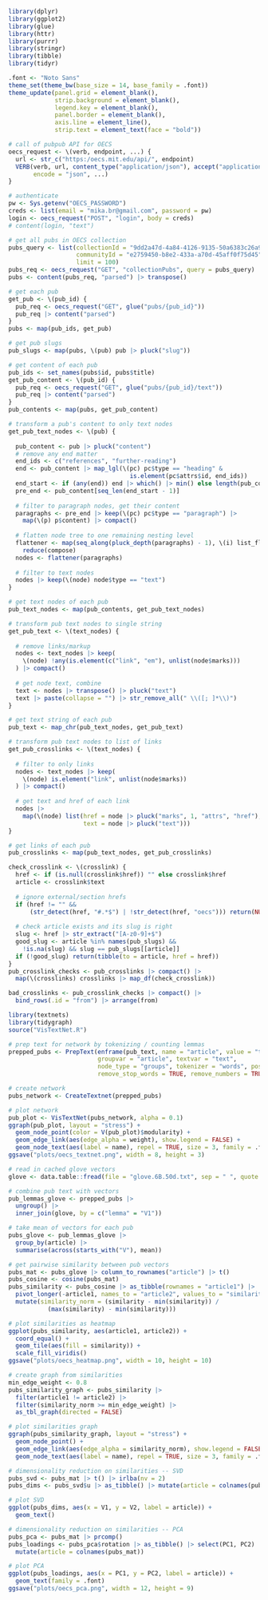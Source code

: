 ```r
library(dplyr)
library(ggplot2)
library(glue)
library(httr)
library(purrr)
library(stringr)
library(tibble)
library(tidyr)

.font <- "Noto Sans"
theme_set(theme_bw(base_size = 14, base_family = .font))
theme_update(panel.grid = element_blank(),
             strip.background = element_blank(),
             legend.key = element_blank(),
             panel.border = element_blank(),
             axis.line = element_line(),
             strip.text = element_text(face = "bold"))
```

```r
# call of pubpub API for OECS
oecs_request <- \(verb, endpoint, ...) {
  url <- str_c("https:/oecs.mit.edu/api/", endpoint)
  VERB(verb, url, content_type("application/json"), accept("application/json"),
       encode = "json", ...)
}

# authenticate
pw <- Sys.getenv("OECS_PASSWORD")
creds <- list(email = "mika.br@gmail.com", password = pw)
login <- oecs_request("POST", "login", body = creds)
# content(login, "text")

# get all pubs in OECS collection
pubs_query <- list(collectionId = "9dd2a47d-4a84-4126-9135-50a6383c26a9",
                   communityId = "e2759450-b8e2-433a-a70d-45aff0f75d45",
                   limit = 100)
pubs_req <- oecs_request("GET", "collectionPubs", query = pubs_query)
pubs <- content(pubs_req, "parsed") |> transpose()

# get each pub
get_pub <- \(pub_id) {
  pub_req <- oecs_request("GET", glue("pubs/{pub_id}"))
  pub_req |> content("parsed")
}
pubs <- map(pub_ids, get_pub)

# get pub slugs
pub_slugs <- map(pubs, \(pub) pub |> pluck("slug"))

# get content of each pub
pub_ids <- set_names(pubs$id, pubs$title)
get_pub_content <- \(pub_id) {
  pub_req <- oecs_request("GET", glue("pubs/{pub_id}/text"))
  pub_req |> content("parsed")
}
pub_contents <- map(pubs, get_pub_content)

# transform a pub's content to only text nodes
get_pub_text_nodes <- \(pub) {
  
  pub_content <- pub |> pluck("content")
  # remove any end matter
  end_ids <- c("references", "further-reading")
  end <- pub_content |> map_lgl(\(pc) pc$type == "heading" &
                                  is.element(pc$attrs$id, end_ids))
  end_start <- if (any(end)) end |> which() |> min() else length(pub_content)
  pre_end <- pub_content[seq_len(end_start - 1)]
  
  # filter to paragraph nodes, get their content
  paragraphs <- pre_end |> keep(\(pc) pc$type == "paragraph") |>
    map(\(p) p$content) |> compact()
  
  # flatten node tree to one remaining nesting level
  flattener <- map(seq_along(pluck_depth(paragraphs) - 1), \(i) list_flatten) |>
    reduce(compose)
  nodes <- flattener(paragraphs)
  
  # filter to text nodes
  nodes |> keep(\(node) node$type == "text")
}

# get text nodes of each pub
pub_text_nodes <- map(pub_contents, get_pub_text_nodes)

# transform pub text nodes to single string
get_pub_text <- \(text_nodes) {
  
  # remove links/markup
  nodes <- text_nodes |> keep(
    \(node) !any(is.element(c("link", "em"), unlist(node$marks)))
  ) |> compact()
  
  # get node text, combine
  text <- nodes |> transpose() |> pluck("text")
  text |> paste(collapse = "") |> str_remove_all(" \\([; ]*\\)")
}

# get text string of each pub
pub_text <- map_chr(pub_text_nodes, get_pub_text)

# transform pub text nodes to list of links
get_pub_crosslinks <- \(text_nodes) {
  
  # filter to only links
  nodes <- text_nodes |> keep(
    \(node) is.element("link", unlist(node$marks))
  ) |> compact()
  
  # get text and href of each link
  nodes |>
    map(\(node) list(href = node |> pluck("marks", 1, "attrs", "href"),
                     text = node |> pluck("text")))
}

# get links of each pub
pub_crosslinks <- map(pub_text_nodes, get_pub_crosslinks)

check_crosslink <- \(crosslink) {
  href <- if (is.null(crosslink$href)) "" else crosslink$href
  article <- crosslink$text
  
  # ignore external/section hrefs
  if (href != "" &&
      (str_detect(href, "#.*$") | !str_detect(href, "oecs"))) return(NULL)
  
  # check article exists and its slug is right
  slug <- href |> str_extract("[A-z0-9]+$")
  good_slug <- article %in% names(pub_slugs) &&
    !is.na(slug) && slug == pub_slugs[[article]]
  if (!good_slug) return(tibble(to = article, href = href))
}
pub_crosslink_checks <- pub_crosslinks |> compact() |>
  map(\(crosslinks) crosslinks |> map_df(check_crosslink))

bad_crosslinks <- pub_crosslink_checks |> compact() |>
  bind_rows(.id = "from") |> arrange(from)
```

```r
library(textnets)
library(tidygraph)
source("VisTextNet.R")

# prep text for network by tokenizing / counting lemmas
prepped_pubs <- PrepText(enframe(pub_text, name = "article", value = "text"),
                         groupvar = "article", textvar = "text",
                         node_type = "groups", tokenizer = "words", pos = "nouns",
                         remove_stop_words = TRUE, remove_numbers = TRUE)

# create network
pubs_network <- CreateTextnet(prepped_pubs)

# plot network
pub_plot <- VisTextNet(pubs_network, alpha = 0.1)
ggraph(pub_plot, layout = "stress") +
  geom_node_point(color = V(pub_plot)$modularity) +
  geom_edge_link(aes(edge_alpha = weight), show.legend = FALSE) +
  geom_node_text(aes(label = name), repel = TRUE, size = 3, family = .font)
ggsave("plots/oecs_textnet.png", width = 8, height = 3)
```

```r
# read in cached glove vectors
glove <- data.table::fread(file = "glove.6B.50d.txt", sep = " ", quote = "")

# combine pub text with vectors
pub_lemmas_glove <- prepped_pubs |>
  ungroup() |>
  inner_join(glove, by = c("lemma" = "V1"))

# take mean of vectors for each pub
pubs_glove <- pub_lemmas_glove |>
  group_by(article) |>
  summarise(across(starts_with("V"), mean))

# get pairwise similarity between pub vectors
pubs_mat <- pubs_glove |> column_to_rownames("article") |> t()
pubs_cosine <- cosine(pubs_mat)
pubs_similarity <- pubs_cosine |> as_tibble(rownames = "article1") |>
  pivot_longer(-article1, names_to = "article2", values_to = "similarity") |>
  mutate(similarity_norm = (similarity - min(similarity)) /
           (max(similarity) - min(similarity)))

# plot similarities as heatmap
ggplot(pubs_similarity, aes(article1, article2)) +
  coord_equal() +
  geom_tile(aes(fill = similarity)) +
  scale_fill_viridis()
ggsave("plots/oecs_heatmap.png", width = 10, height = 10)

# create graph from similarities
min_edge_weight <- 0.8
pubs_similarity_graph <- pubs_similarity |>
  filter(article1 != article2) |>
  filter(similarity_norm >= min_edge_weight) |>
  as_tbl_graph(directed = FALSE)

# plot similarities graph
ggraph(pubs_similarity_graph, layout = "stress") +
  geom_node_point() +
  geom_edge_link(aes(edge_alpha = similarity_norm), show.legend = FALSE) +
  geom_node_text(aes(label = name), repel = TRUE, size = 3, family = .font)

# dimensionality reduction on similarities -- SVD
pubs_svd <- pubs_mat |> t() |> irlba(nv = 2)
pubs_dims <- pubs_svd$u |> as_tibble() |> mutate(article = colnames(pubs_mat))

# plot SVD
ggplot(pubs_dims, aes(x = V1, y = V2, label = article)) +
  geom_text()

# dimensionality reduction on similarities -- PCA
pubs_pca <- pubs_mat |> prcomp()
pubs_loadings <- pubs_pca$rotation |> as_tibble() |> select(PC1, PC2) |>
  mutate(article = colnames(pubs_mat))

# plot PCA
ggplot(pubs_loadings, aes(x = PC1, y = PC2, label = article)) +
  geom_text(family = .font)
ggsave("plots/oecs_pca.png", width = 12, height = 9)
```

